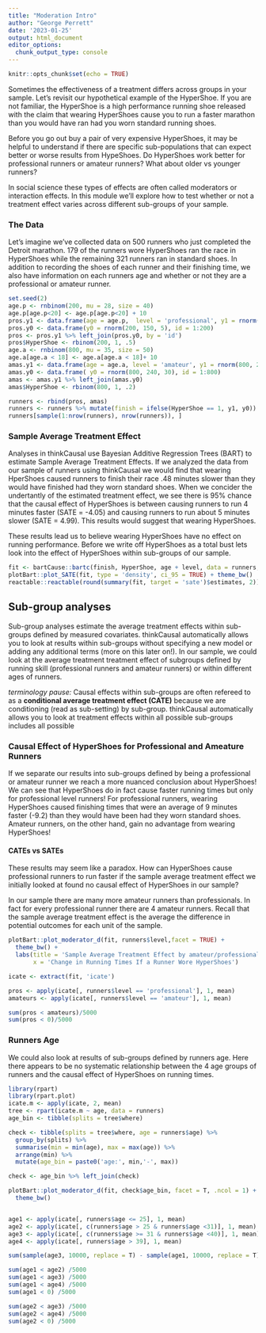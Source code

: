 ```yaml
---
title: "Moderation Intro"
author: "George Perrett"
date: '2023-01-25'
output: html_document
editor_options: 
  chunk_output_type: console
---
```


```r
knitr::opts_chunk$set(echo = TRUE)
```

Sometimes the effectiveness of a treatment differs across groups in your sample. Let's revisit our hypothetical example of the HyperShoe. If you are not familiar, the HyperShoe is a high performance running shoe released with the claim that wearing HyperShoes cause you to run a faster marathon than you would have ran had you worn standard running shoes. 

Before you go out buy a pair of very expensive HyperShoes, it may be helpful to understand if there are specific sub-populations that can expect better or worse results from HypeShoes. Do HyperShoes work better for professional runners or amateur runners? What about older vs younger runners?  

In social science these types of effects are often called moderators or interaction effects. In this module we'll explore how to test whether or not a treatment effect varies across different sub-groups of your sample. 

### The Data 

Let's imagine we've collected data on 500 runners who just completed the Detroit marathon. 179 of the runners wore HyperShoes ran the race in HyperShoes while the remaining 321 runners ran in standard shoes. In addition to recording the shoes of each runner and their finishing time, we also have information on each runners age and whether or not they are a professional or amateur runner. 

```r
set.seed(2)
age.p <- rnbinom(200, mu = 28, size = 40)
age.p[age.p<20] <- age.p[age.p<20] + 10
pros.y1 <- data.frame(age = age.p,  level = 'professional', y1 = rnorm(200, 140, 5), id = 1:200)
pros.y0 <- data.frame(y0 = rnorm(200, 150, 5), id = 1:200)
pros <- pros.y1 %>% left_join(pros.y0, by = 'id')
pros$HyperShoe <- rbinom(200, 1, .5)
age.a <- rnbinom(800, mu = 35, size = 50)
age.a[age.a < 18] <- age.a[age.a < 18]+ 10
amas.y1 <- data.frame(age = age.a, level = 'amateur', y1 = rnorm(800, 240, 30), id = 1:800)
amas.y0 <- data.frame( y0 = rnorm(800, 240, 30), id = 1:800)
amas <- amas.y1 %>% left_join(amas.y0)
amas$HyperShoe <- rbinom(800, 1, .2)

runners <- rbind(pros, amas)
runners <- runners %>% mutate(finish = ifelse(HyperShoe == 1, y1, y0)) %>% dplyr::select(-id)
runners[sample(1:nrow(runners), nrow(runners)), ]


```



### Sample Average Treatment Effect
Analyses in thinkCausal use Bayesian Additive Regression Trees (BART) to estimate Sample Average Treatment Effects. If we analyzed the data from our sample of runners using thinkCausal we would find that wearing HperShoes caused runners to finish their race .48 minutes slower than they would have finished had they worn standard shoes. When we concider the undertantly of the estimated treatment effect, we see there is 95% chance that the causal effect of HyperShoes is between causing runners to run 4 minutes faster (SATE = -4.05) and causing runners to run about 5 minutes slower (SATE = 4.99). This results would suggest that wearing HyperShoes. 

These results lead us to believe wearing HyperShoes have no effect on running performance. Before we write off HyperShoes as a total bust lets look into the effect of HyperShoes within sub-groups of our sample. 



```r
fit <- bartCause::bartc(finish, HyperShoe, age + level, data = runners, seed = 2)
plotBart::plot_SATE(fit, type = 'density', ci_95 = TRUE) + theme_bw()
reactable::reactable(round(summary(fit, target = 'sate')$estimates, 2))

```

## Sub-group analyses
Sub-group analyses estimate the average treatment effects within sub-groups defined by measured covariates. thinkCausal automatically allows you to look at results within sub-groups without specifying a new model or adding any additional terms (more on this later on!). In our sample, we could look at the average treatment treatment effect of subgroups defined by running skill (professional runners and amateur runners) or within different ages of runners. 


*terminology pause:*
Causal effects within sub-groups are often refereed to as a **conditional average treatment effect (CATE)** because we are conditioning (read as sub-setting) by sub-group. thinkCausal automatically allows you to look at treatment effects within all possible sub-groups includes all possible 


### Causal Effect of HyperShoes for Professional and Ameature Runners
If we separate our results into sub-groups defined by being a professional or amateur runner we reach a more nuanced conclusion about HyperShoes! We can see that HyperShoes do in fact cause faster running times but only for professional level runners! For professional runners, wearing HyperShoes caused finishing times that were an average of 9 minutes faster (-9.2) than they would have been had they worn standard shoes. Amateur runners, on the other hand, gain no advantage from wearing HyperShoes!

#### CATEs vs SATEs
These results may seem like a paradox. How can HyperShoes cause professional runners to run faster if the sample average treatment effect we initially looked at found no causal effect of HyperShoes in our sample? 

In our sample there are many more amateur runners than professionals. In fact for every professional runner there are 4 amateur runners. Recall that the sample average treatment effect is the average the difference in potential outcomes for each unit of the sample. 

```r
plotBart::plot_moderator_d(fit, runners$level,facet = TRUE) + 
  theme_bw() + 
  labs(title = 'Sample Average Treatment Effect by amateur/professional status', 
       x = 'Change in Running Times If a Runner Wore HyperShoes')

icate <- extract(fit, 'icate')

pros <- apply(icate[, runners$level == 'professional'], 1, mean)
amateurs <- apply(icate[, runners$level == 'amateur'], 1, mean)

sum(pros < amateurs)/5000
sum(pros < 0)/5000

```


### Runners Age
We could also look at results of sub-groups defined by runners age. Here there appears to be no systematic relationship between the 4 age groups of runners and the causal effect of HyperShoes on running times. 

```r
library(rpart)
library(rpart.plot)
icate.m <- apply(icate, 2, mean)
tree <- rpart(icate.m ~ age, data = runners)
age_bin <- tibble(splits = tree$where)

check <- tibble(splits = tree$where, age = runners$age) %>% 
  group_by(splits) %>% 
  summarise(min = min(age), max = max(age)) %>% 
  arrange(min) %>% 
  mutate(age_bin = paste0('age:', min,'-', max))

check <- age_bin %>% left_join(check)

plotBart::plot_moderator_d(fit, check$age_bin, facet = T, .ncol = 1) + 
  theme_bw()


age1 <- apply(icate[, runners$age <= 25], 1, mean)
age2 <- apply(icate[, c(runners$age > 25 & runners$age <31)], 1, mean)
age3 <- apply(icate[, c(runners$age >= 31 & runners$age <40)], 1, mean)
age4 <- apply(icate[, runners$age > 39], 1, mean)

sum(sample(age3, 10000, replace = T) - sample(age1, 10000, replace = T) > 0)/10000 *100

sum(age1 < age2) /5000
sum(age1 < age3) /5000
sum(age1 < age4) /5000
sum(age1 < 0) /5000

sum(age2 < age3) /5000
sum(age2 < age4) /5000
sum(age2 < 0) /5000


```


